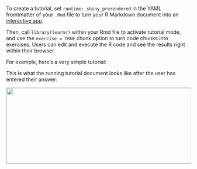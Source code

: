 To create a tutorial, set `runtime: shiny_prerendered` in the YAML fromtmatter of your `.Rmd` file to turn your R Markdown document into an [interactive app](https://rmarkdown.rstudio.com/lesson-14.html). 

Then, call `library(learnr)` within your Rmd file to activate tutorial mode, and use the `exercise = TRUE` chunk option to turn code chunks into exercises. Users can edit and execute the R code and see the results right within their browser.

For example, here's a very simple tutorial:

```{=html}
<div id="hellotutor"></div>
<script type="text/javascript">loadSnippet('hellotutor')</script>
```

This is what the running tutorial document looks like after the user has entered their answer:

<img src="images/hello.png"  width="810" height="207" style="border: solid 1px #cccccc;"/>
